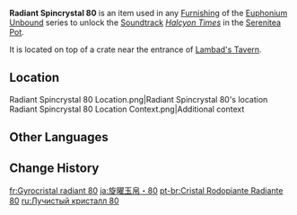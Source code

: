 {{Item Infobox
|id           = 141080
|image        = Item Radiant Spincrystal.png
|type         = Adventure Items
|group        = Radiant Spincrystals
|group2       = Sumeru Spincrystals
|quality      = 4
|invCategory  = Precious Items
|description  = This wondrous crystal contains a certain rhythm, like something beautiful woven from delicate silk. These items can be found throughout the mainland or from merchants who collect curios. The tune held within this crystal can be revivified in your [[Serenitea Pot]] using either "[[Euphonium Unbound: Winding]]" or "[[Euphonium Unbound: Soaring]]." The tune contained within this [[Radiant Spincrystal]] is "[[Halcyon Times]]."
|source1      = [[Sumeru City]]'s [[Lambad's Tavern]]
|track        = Halcyon Times
}}
'''Radiant Spincrystal 80''' is an item used in any [[Furnishing]] of the [[Euphonium Unbound]] series to unlock the [[Soundtrack]] ''[[Halcyon Times]]'' in the [[Serenitea Pot]].

It is located on top of a crate near the entrance of [[Lambad's Tavern]].

==Location==
<gallery>
Radiant Spincrystal 80 Location.png|Radiant Spincrystal 80's location
Radiant Spincrystal 80 Location Context.png|Additional context
</gallery>

==Other Languages==
{{Other Languages|default_hidden = 1
|en      = Radiant Spincrystal 80
|zhs     = 旋曜玉帛・其八十
|zhs_rm  = Xuán Yào Yùbó - Qí Bāshí
|zht     = 旋曜玉帛・其八十
|zht_rm  = Xuán Yào Yùbó - Qí Bāshí
|ja      = 旋曜玉帛・80
|ja_rm   = Sen'you Gyokuhaku -
|ko      = 빛나는 결정・80
|ko_rm   = Binnaneun Gyeoljeong - Palssip
|es      = Girocristal radiante (80)
|fr      = Gyrocristal radiant 80
|ru      = Лучистый кристалл {{tt|80|}}
|th      = Radiant Spincrystal 80
|vi      = Ngọc Thạch Âm Vang 80
|de      = Strahlender Drehkristall 80
|id      = Radiant Spincrystal 80
|pt      = Cristal Rodopiante Radiante 80
|tr      = Parlak Burgu Kristal 80
|it      = Voltacristallo radioso 80
}}

==Change History==
{{Change History|3.0}}

[[fr:Gyrocristal radiant 80]]
[[ja:旋曜玉帛・80]]
[[pt-br:Cristal Rodopiante Radiante 80]]
[[ru:Лучистый кристалл 80]]